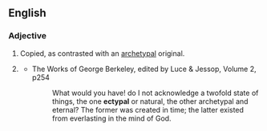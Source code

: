 ==English==

===Adjective===
{{head|en|adjective}}

# Copied, as contrasted with an [[archetypal]] original.
# {{lb|en|philosophy}} {{rfdef|lang=en}} <!-- "Has a specialised sense when used by the philosopher [[Wikipedia:George Berkeley|George Berkeley]]." -->
#* The Works of George Berkeley, edited by Luce & Jessop, Volume 2, p254
#*: What would you have! do I not acknowledge a twofold state of things, the one '''ectypal''' or natural, the other archetypal and eternal? The former was created in time; the latter existed from everlasting in the mind of God.